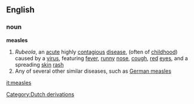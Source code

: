 ==English==
===noun===
'''measles'''
#''Rubeola'', an [[acute]] highly [[contagious]] [[disease]], (often of [[childhood]]) caused by a [[virus]], featuring [[fever]], [[runny]] [[nose]], [[cough]], [[red]] [[eye]]s, and a spreading [[skin]] [[rash]]
#Any of several other similar diseases, such as [[German measles]]
[[Category:Dutch derivations]]

[[it:measles]]